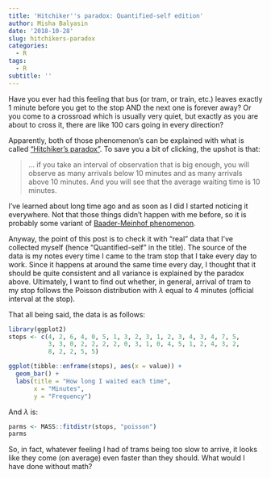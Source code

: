 ```yaml
---
title: 'Hitchiker''s paradox: Quantified-self edition'
author: Misha Balyasin
date: '2018-10-28'
slug: hitchikers-paradox
categories:
  - R
tags:
  - R
subtitle: ''
---
```


Have you ever had this feeling that bus (or tram, or train, etc.) leaves exactly 1 minute before you get to the stop AND the next one is forever away? Or you come to a crossroad which is usually very quiet, but exactly as you are about to cross it, there are like 100 cars going in every direction?

Apparently, both of those phenomenon's can be explained with what is called ["Hitchiker's paradox"](https://the8layers.com/2016/10/30/how-long-will-you-wait-hitchhiking-on-the-road/). To save you a bit of clicking, the upshot is that:

> ... if you take an interval of observation that is big enough, you will observe as many arrivals below 10 minutes and as many arrivals above 10 minutes. And you will see that the average waiting time is 10 minutes.

I've learned about long time ago and as soon as I did I started noticing it everywhere. Not that those things didn't happen with me before, so it is probably some variant of [Baader-Meinhof phenomenon](https://en.wikipedia.org/wiki/List_of_cognitive_biases#Frequency_illusion).

Anyway, the point of this post is to check it with "real" data that I've collected myself (hence "Quantified-self" in the title). The source of the data is my notes every time I came to the tram stop that I take every day to work. Since it happens at around the same time every day, I thought that it should be quite consistent and all variance is explained by the paradox above. Ultimately, I want to find out whether, in general, arrival of tram to my stop follows the Poisson distribution with $\lambda$ equal to 4 minutes (official interval at the stop).

That all being said, the data is as follows:

```r
library(ggplot2)
stops <- c(4, 2, 6, 4, 0, 5, 1, 3, 2, 3, 1, 2, 3, 4, 3, 4, 7, 5, 
           3, 3, 0, 2, 2, 2, 2, 0, 3, 1, 0, 4, 5, 1, 2, 4, 3, 2, 
           8, 2, 2, 5, 5)

ggplot(tibble::enframe(stops), aes(x = value)) +
  geom_bar() +
  labs(title = "How long I waited each time", 
       x = "Minutes", 
       y = "Frequency")
```

And $\lambda$ is:

```r
parms <- MASS::fitdistr(stops, "poisson")
parms
```

So, in fact, whatever feeling I had of trams being too slow to arrive, it looks like they come (on average) even faster than they should. What would I have done without math?
